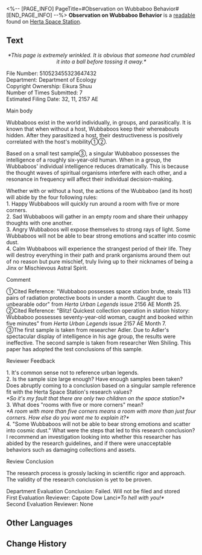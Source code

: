 <%-- [PAGE_INFO]
PageTitle=#Observation on Wubbaboo Behavior#
[END_PAGE_INFO] --%>
{{Readable Infobox
|id           = 049
|partIds      = 190161
|title        = 
|image        = Item Journal.png
|world        = Herta Space Station
|parts        = 1
|author       = <!--to be added-->
|description  = Behavioral research report about the Department of Ecology's collection, the spiritual organism Wubbaboo.
|part1        = Observation on Wubbaboo Behavior
|source1      = {{cx|Source missing}}
|characters   = 
|factions     = 
}}
'''Observation on Wubbaboo Behavior''' is a [[readable]] found on [[Herta Space Station]].
<!--
==Location==
{{Map Embed|<map name>|<marker id>}}
-->
==Text==
<div align="center">''*This page is extremely wrinkled. It is obvious that someone had crumbled it into a ball before tossing it away.*''</div>

File Number: 510523455323647432<br />Department: Department of Ecology<br />Copyright Ownership: Eikura Shuu<br />Number of Times Submitted: 7<br />Estimated Filing Date: 32, 11, 2157 AE

Main body

Wubbaboos exist in the world individually, in groups, and parasitically. It is known that when without a host, Wubbaboos keep their whereabouts hidden. After they parasitized a host, their destructiveness is positively correlated with the host's mobility①②.

Based on a small test sample③, a singular Wubbaboo possesses the intelligence of a roughly six-year-old human. When in a group, the Wubbaboos' individual intelligence reduces dramatically. This is because the thought waves of spiritual organisms interfere with each other, and a resonance in frequency will affect their individual decision-making.

Whether with or without a host, the actions of the Wubbaboo (and its host) will abide by the four following rules:<br />1. Happy Wubbaboos will quickly run around a room with five or more corners.<br />2. Sad Wubbaboos will gather in an empty room and share their unhappy thoughts with one another.<br />3. Angry Wubbaboos will expose themselves to strong rays of light. Some Wubbaboos will not be able to bear strong emotions and scatter into cosmic dust.<br />4. Calm Wubbaboos will experience the strangest period of their life. They will destroy everything in their path and prank organisms around them out of no reason but pure mischief, truly living up to their nicknames of being a Jinx or Mischievous Astral Spirit.

Comment

①Cited Reference: "Wubbaboo possesses space station brute, steals 113 pairs of radiation protective boots in under a month. Caught due to unbearable odor" from ''Herta Urban Legends'' issue 2156 AE Month 25.<br />②Cited Reference: "Blitz! Quickest collection operation in station history: Wubbaboo possesses seventy-year-old woman, caught and booked within five minutes" from ''Herta Urban Legends'' issue 2157 AE Month 7.<br />③The first sample is taken from researcher Adler. Due to Adler's spectacular display of intelligence in his age group, the results were ineffective. The second sample is taken from researcher Wen Shiling. This paper has adopted the test conclusions of this sample.

Reviewer Feedback

1. It's common sense not to reference urban legends.<br />2. Is the sample size large enough? Have enough samples been taken? Does abruptly coming to a conclusion based on a singular sample reference fit with the Herta Space Station's research values?<br />''*So it's my fault that there are only two children on the space station?*''<br />3. What does "rooms with five or more corners" mean?<br />''*A room with more than five corners means a room with more than just four corners. How else do you want me to explain it?*''<br />4. "Some Wubbaboos will not be able to bear strong emotions and scatter into cosmic dust." What were the steps that led to this research conclusion? I recommend an investigation looking into whether this researcher has abided by the research guidelines, and if there were unacceptable behaviors such as damaging collections and assets.

Review Conclusion

The research process is grossly lacking in scientific rigor and approach. The validity of the research conclusion is yet to be proven.

Department Evaluation Conclusion: Failed. Will not be filed and stored<br />First Evaluation Reviewer: Capote Dow Lanci''*To hell with you!*''<br />Second Evaluation Reviewer: None

<!--
==Trivia==
* 
-->
==Other Languages==
{{Other Languages
|en   = Observation on Wubbaboo Behavior
|zhs  = 呜呜伯行为考
|zht  = 嗚嗚伯行為考
|ja   = ウーウーボの行動考察
|ko   = 울보 유령 행동 연구
|es   = Observaciones sobre el comportamiento de los buabuabós
|fr   = Observation du comportement des Wubbabous
|ru   = Изучение повадок Вуббабу
|th   = ศึกษาพฤติกรรมของ Wubbaboo
|vi   = Nghiên Cứu Hành Vi Wubbaboo
|de   = Beobachtung des Wubbaboo-Verhaltens
|id   = Pengamatan pada Perilaku Wubbaboo
|pt   = Observação do Comportamento de Wubbaboos
}}

==Change History==
{{Change History|1.0}}
